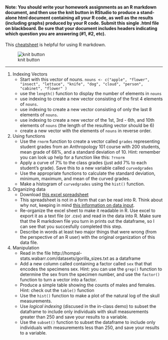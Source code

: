 #### **Note:** You should write your homework assignments as an R markdown document, and then use the knit button in RStudio to produce a stand-alone html document containing all your R code, as well as the results (including graphs) produced by your R code. Submit this single .html file on blackboard. Be sure that your document includes headers indicating which question you are answering (#1, #2, etc).

This [cheatsheet](http://www.rstudio.com/wp-content/uploads/2015/01/rmarkdown-cheatsheet.pdf) is helpful for using R markdown.

![knit button][knitbutton]

***

1.  Indexing Vectors
    * Start with this vector of nouns. `nouns <- c("apple", "flower", "insect", "lettuce", "knife", "dog", "cloud", "person", "cabinet", "flower" )`
    * use the `length()` function to display the number of elements in `nouns`
    * use indexing to create a new vector consisting of the first 4 elements of `nouns`.
    * use indexing to create a new vector consisting of only the last 8 elements of `nouns`.
    * use indexing to create a new vector of the 1st, 3rd - 6th, and 10th elements of `nouns` (the length of the resulting vector should be 6)
    * create a new vector with the elements of `nouns` in reverse order.

2. Using functions  
    * Use the `rnorm` function to create a vector called `grades` representing student grades from an Anthropology 101 course with  200 students, mean grade of 68%, and a standard deviation of 10. Hint: remember you can look up help for a function like this: `?rnorm`
    * Apply a curve of 7% to the class grades (just add 7% to each student's grade).  Save this to a new variable called `curvedgrades`
    * Use the appropriate functions to calculate the standard deviation, minimum, maximum, and mean of the curved grades.
    * Make a histogram of `curvedgrades` using the `hist()` function.
    
3. Organizing data
    * Download [this excel spreadsheet](datasets/bad_data_organization.xls)
    * This spreadsheet is not in a form that can be read into R.  Think about why not, keeping in mind [this information on data input](intro_to_R.html#data-input).
    * Re-organize the excel sheet to make it readable in R.  Use excel to  export it as a text file (or .csv) and read in the data into R. Make sure that the R markdown file you turn in prints out the dataframe, so I can see that you succesfully completed this step.
    * Describe in words at least two major things that were wrong (from the perspective of an R user) with the original organization of this data file.   

4. Manipulation
    * Read in the file http://hompal-stats.wabarr.com/datasets/gorilla_sizes.txt as a dataframe
    * Add a new column called containing a factor called `sex` that that encodes the specimens sex. Hint: you can use the `grep()` function to determine the sex from the specimen number, and use the `factor()` function to turn a vector into a factor. 
    * Produce a simple table showing the counts of males and females. Hint: check out the `table()` function
    * Use the `hist()` function to make a plot of the natural log of the skull measurements. 
    * Use *logical indexing* (discused in the in-class demo) to subset the dataframe to include only individuals with skull measurements greater than 250 and save your results to a variable. 
    * Use the `subset()` function to subset the dataframe to include only individuals with measurements less than 250, and save your results to a variable. 
    
    
[knitbutton]: knit_button.png "the knit button in R studio"
    
    
    